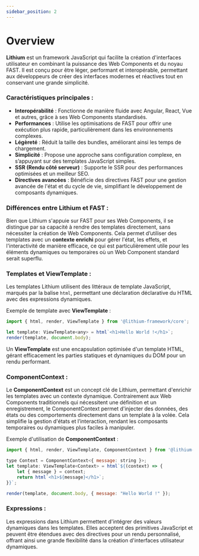 ```yaml
---
sidebar_position: 2
---
```


# Overview

**Lithium** est un framework JavaScript qui facilite la création d'interfaces utilisateur en combinant la puissance des Web Components et du noyau FAST. Il est conçu pour être léger, performant et interopérable, permettant aux développeurs de créer des interfaces modernes et réactives tout en conservant une grande simplicité.

### **Caractéristiques principales :**

- **Interopérabilité** : Fonctionne de manière fluide avec Angular, React, Vue et autres, grâce à ses Web Components standardisés.
- **Performances** : Utilise les optimisations de FAST pour offrir une exécution plus rapide, particulièrement dans les environnements complexes.
- **Légèreté** : Réduit la taille des bundles, améliorant ainsi les temps de chargement.
- **Simplicité** : Propose une approche sans configuration complexe, en s’appuyant sur des templates JavaScript simples.
- **SSR (Rendu côté serveur)** : Supporte le SSR pour des performances optimisées et un meilleur SEO.
- **Directives avancées** : Bénéficie des directives FAST pour une gestion avancée de l'état et du cycle de vie, simplifiant le développement de composants dynamiques.

### **Différences entre Lithium et FAST :**

Bien que Lithium s'appuie sur FAST pour ses Web Components, il se distingue par sa capacité à rendre des templates directement, sans nécessiter la création de Web Components. Cela permet d’utiliser des templates avec un **contexte enrichi** pour gérer l'état, les effets, et l'interactivité de manière efficace, ce qui est particulièrement utile pour les éléments dynamiques ou temporaires où un Web Component standard serait superflu.

### **Templates et ViewTemplate :**

Les templates Lithium utilisent des littéraux de template JavaScript, marqués par la balise `html`, permettant une déclaration déclarative du HTML avec des expressions dynamiques.

Exemple de template avec **ViewTemplate** :

```jsx
import { html, render, ViewTemplate } from '@lithium-framework/core';

let template: ViewTemplate<any> = html`<h1>Hello World !</h1>`;
render(template, document.body);
```

Un **ViewTemplate** est une encapsulation optimisée d'un template HTML, gérant efficacement les parties statiques et dynamiques du DOM pour un rendu performant.

### **ComponentContext :**

Le **ComponentContext** est un concept clé de Lithium, permettant d'enrichir les templates avec un contexte dynamique. Contrairement aux Web Components traditionnels qui nécessitent une définition et un enregistrement, le ComponentContext permet d'injecter des données, des états ou des comportements directement dans un template à la volée. Cela simplifie la gestion d'états et l’interaction, rendant les composants temporaires ou dynamiques plus faciles à manipuler.

Exemple d'utilisation de **ComponentContext** :

```jsx
import { html, render, ViewTemplate, ComponentContext } from '@lithium-framework/core';

type Context = ComponentContext<{ message: string }>;
let template: ViewTemplate<Context> = html`${(context) => {
    let { message } = context;
    return html`<h1>${message}</h1>`;
}}`;

render(template, document.body, { message: "Hello World !" });
```

### **Expressions :**

Les expressions dans Lithium permettent d'intégrer des valeurs dynamiques dans les templates. Elles acceptent des primitives JavaScript et peuvent être étendues avec des directives pour un rendu personnalisé, offrant ainsi une grande flexibilité dans la création d'interfaces utilisateur dynamiques.